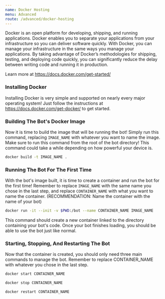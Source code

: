 ```yaml
---
name: Docker Hosting
menu: Advanced
route: /advanced/docker-hosting
---
```


Docker is an open platform for developing, shipping, and running applications. Docker enables you to separate your applications from your infrastructure so you can deliver software quickly. With Docker, you can manage your infrastructure in the same ways you manage your applications. By taking advantage of Docker’s methodologies for shipping, testing, and deploying code quickly, you can significantly reduce the delay between writing code and running it in production.

Learn more at https://docs.docker.com/get-started/

### Installing Docker

Installing Docker is very simple and supported on nearly every major operating system! Just follow the instructions at https://docs.docker.com/get-docker/ to get started.

### Building The Bot's Docker Image

Now it is time to build the image that will be running the bot! Simply run this command, replacing `IMAGE_NAME` with whatever you want to name the image. Make sure to run this command from the root of the bot directory! This command could take a while depending on how powerful your device is.

```bash
docker build -t IMAGE_NAME .
```

### Running The Bot For The First Time

With the bot's image built, it is time to create a container and run the bot for the first time! Remember to replace `IMAGE_NAME` with the same name you chose in the last step, and replace `CONTAINER_NAME` with what you want to name the container. (RECOMMENDATION: Name the container with the name of your bot)

```bash
docker run -it --init -v $PWD:/bot --name CONTAINER_NAME IMAGE_NAME
```

This command should create a new container linked to the directory containing your bot's code. Once your bot finishes loading, you should be able to use the bot just like normal.

### Starting, Stopping, And Restarting The Bot

Now that the container is created, you should only need three main commands to manage the bot. Remember to replace CONTAINER_NAME with whatever you chose in the last step.

```bash
docker start CONTAINER_NAME
```

```bash
docker stop CONTAINER_NAME
```

```bash
docker restart CONTAINER_NAME
```